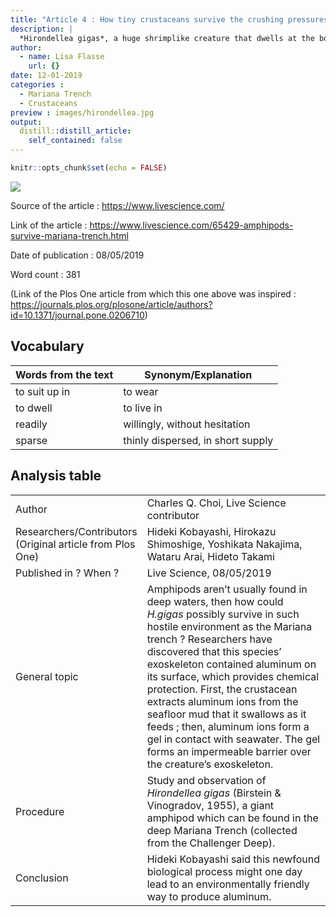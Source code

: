 ```yaml
---
title: "Article 4 : How tiny crustaceans survive the crushing pressures of the Mariana Trench"
description: |
  *Hirondellea gigas*, a huge shrimplike creature that dwells at the bottom of the sea, developed an "aluminum armor" in order to survive the ravages of the deepest part of the oceans.
author:
  - name: Lisa Flasse
    url: {}
date: 12-01-2019
categories :
  - Mariana Trench
  - Crustaceans
preview : images/hirondellea.jpg
output:
  distill::distill_article:
    self_contained: false
---
```


```r
knitr::opts_chunk$set(echo = FALSE)
```
![](images/hirondellea.jpg)

Source of the article : <https://www.livescience.com/>

Link of the article : <https://www.livescience.com/65429-amphipods-survive-mariana-trench.html>

Date of publication : 08/05/2019

Word count : 381

(Link of the Plos One article from which this one above was inspired : <https://journals.plos.org/plosone/article/authors?id=10.1371/journal.pone.0206710>)

## Vocabulary 

| Words from the text | Synonym/Explanation               |
| ------------------- | --------------------------------- |
| to suit up in       | to wear                           |
| to dwell            | to live in                        |
| readily             | willingly, without hesitation     |
| sparse              | thinly dispersed, in short supply |

## Analysis table 

|                                                           |                                                                                                                                                                                                                                                                                                                                                                                                                                                                                                                 |
| --------------------------------------------------------- | --------------------------------------------------------------------------------------------------------------------------------------------------------------------------------------------------------------------------------------------------------------------------------------------------------------------------------------------------------------------------------------------------------------------------------------------------------------------------------------------------------------- |
| Author                                                    | Charles Q. Choi, Live Science contributor                                                                                                                                                                                                                                                                                                                                                                                                                                                                       |
| Researchers/Contributors (Original article from Plos One) | Hideki Kobayashi, Hirokazu Shimoshige, Yoshikata Nakajima, Wataru Arai, Hideto Takami                                                                                                                                                                                                                                                                                                                                                                                                                           |
| Published in ? When ?                                     | Live Science, 08/05/2019                                                                                                                                                                                                                                                                                                                                                                                                                                                                                        |
| General topic                                             | Amphipods aren't usually found in deep waters, then how could *H.gigas* possibly survive in such hostile environment as the Mariana trench ? Researchers have discovered that this species' exoskeleton contained aluminum on its surface, which provides chemical protection. First, the crustacean extracts aluminum ions from the seafloor mud that it swallows as it feeds ; then, aluminum ions form a gel in contact with seawater. The gel forms an impermeable barrier over the creature's exoskeleton. |
| Procedure                                                 | Study and observation of *Hirondellea gigas* (Birstein & Vinogradov, 1955), a giant amphipod which can be found in the deep Mariana Trench (collected from the Challenger Deep).                                                                                                                                                                                                                                                                                                                                |
| Conclusion                                                | Hideki Kobayashi said this newfound biological process might one day lead to an environmentally friendly way to produce aluminum.                                                                                                                                                                                                                                                                                                                                                                               |
